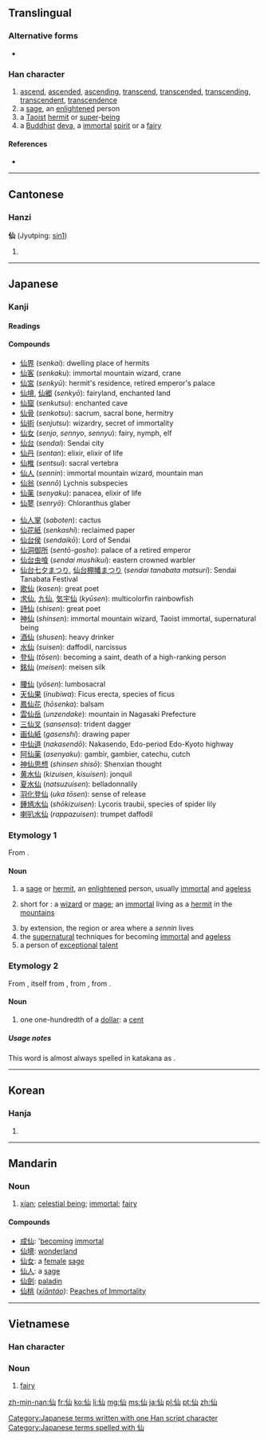 ==Translingual==
{{stroke order}}

===Alternative forms===
* {{l|mul|僊|sc=Hani}}

===Han character===
{{Han char|rn=9|rad=人|as=03|sn=5|four=2227<sub>0</sub>|canj=人山 (OU)|ids=⿰[[亻]][[山]]}}

# [[ascend]], [[ascended]], [[ascending]], [[transcend]], [[transcended]], [[transcending]], [[transcendent]], [[transcendence]]
# a [[sage]], an [[enlightened]] person
# a [[Taoist]] [[hermit]] or [[super]]-[[being]]
# a [[Buddhist]] [[deva]], a [[immortal]] [[spirit]] or a [[fairy]]

====References====
* {{Han ref|kx=0092.130|dkj=00374|dj=0196.030|hdz=10114.030|uh=4ED9|ud=20185|bh=A550|bd=42320}}

----

==Cantonese==

===Hanzi===
'''仙''' (Jyutping: [[sin1]])

# {{defn|yue}}

----

==Japanese==

===Kanji===
{{ja-kanji|grade=c|rs=人03}}

====Readings====
{{ja-readings
|on=[[せん]] (''sen'')
|kanyoon=[[せんと]] (''sento'')
|nanori=[[そま]] (''soma''), [[のり]] (''nori''), [[ひさ]] (''hisa'')
}}

====Compounds====
{{top3}}
* [[仙界]] (''senkai''): dwelling place of hermits
* [[仙客]] (''senkaku''): immortal mountain wizard, crane
* [[仙宮]] (''senkyū''): hermit's residence, retired emperor's palace
* [[仙境]], [[仙郷]] (''senkyō''): fairyland, enchanted land
* [[仙窟]] (''senkutsu''): enchanted cave
* [[仙骨]] (''senkotsu''): sacrum, sacral bone, hermitry
* [[仙術]] (''senjutsu''): wizardry, secret of immortality
* [[仙女]] (''senjo'', ''sennyo'', ''sennyu''): fairy, nymph, elf
* [[仙台]] (''sendai''): Sendai city
* [[仙丹]] (''sentan''): elixir, elixir of life
* [[仙椎]] (''sentsui''): sacral vertebra
* [[仙人]] (''sennin''): immortal mountain wizard, mountain man
* [[仙翁]] (''sennō'') Lychnis subspecies
* [[仙薬]] (''senyaku''): panacea, elixir of life
* [[仙蓼]] (''senryō''): Chloranthus glaber
{{mid3}}
* [[仙人掌]] (''saboten''): cactus
* [[仙花紙]] (''senkashi''): reclaimed paper
* [[仙台侯]] (''sendaikō''): Lord of Sendai
* [[仙洞御所]] (''sentō-gosho''): palace of a retired emperor
* [[仙台虫喰]] (''sendai mushikui''): eastern crowned warbler
* [[仙台七夕まつり]], [[仙台棚幡まつり]] (''sendai  tanabata matsuri''): Sendai Tanabata Festival
* [[歌仙]] (''kasen''): great poet
* [[求仙]], [[九仙]], [[気宇仙]] (''kyūsen''): multicolorfin rainbowfish
* [[詩仙]] (''shisen''): great poet
* [[神仙]] (''shinsen''): immortal mountain wizard, Taoist immortal, supernatural being
* [[酒仙]] (''shusen''): heavy drinker
* [[水仙]] (''suisen''): daffodil, narcissus
* [[登仙]] (''tōsen''): becoming a saint, death of a high-ranking person
* [[銘仙]] (''meisen''): meisen silk
{{mid3}}
* [[腰仙]] (''yōsen''): lumbosacral
* [[天仙果]] (''inubiwa''): Ficus erecta, species of ficus
* [[鳳仙花]] (''hōsenka''): balsam
* [[雲仙岳]] (''unzendake''): mountain in Nagasaki Prefecture
* [[三仙叉]] (''sansensa''): trident dagger
* [[画仙紙]] (''gasenshi''): drawing paper
* [[中仙道]] (''nakasendō''): Nakasendo, Edo-period Edo-Kyoto highway
* [[阿仙薬]] (''asenyaku''): gambir, gambier, catechu, cutch
* [[神仙思想]] (''shinsen shisō''): Shenxian thought
* [[黄水仙]] (''kizuisen'', ''kisuisen''): jonquil
* [[夏水仙]] (''natsuzuisen''): belladonnalily
* [[羽化登仙]] (''uka tōsen''): sense of release
* [[鍾馗水仙]] (''shōkizuisen''): Lycoris traubii, species of spider lily
* [[喇叭水仙]] (''rappazuisen''): trumpet daffodil
{{bottom}}

===Etymology 1===
From {{etyl|zhx|ja|sort=せん}} {{term|sc=Hani|仙}}.

====Noun====
{{ja-noun|k|hira=せん|rom=sen}}

# a [[sage]] or [[hermit]], an [[enlightened]] person, usually [[immortal]] and [[ageless]]
# {{context|mythology|lang=ja|sort=せん}} short for {{l|ja|仙人|tr=''sennin''}}: a [[wizard]] or [[mage]]; an [[immortal]] living as a [[hermit]] in the [[mountains]]
# by extension, the region or area where a ''sennin'' lives
# the [[supernatural]] techniques for becoming [[immortal]] and [[ageless]]
# a person of [[exceptional]] [[talent]]

===Etymology 2===
From {{etyl|en|ja|sort=せん}} {{term|lang=en|cent}}, itself from {{etyl|fro|ja|sort=せん}} {{term|cent|lang=fro}}, from {{etyl|la|ja|sort=せん}} {{term|centum||lang=la}}, from {{etyl|ine-pro|ja|sort=せん}} {{term/t|ine-pro|*ḱm̥tóm}}.

====Noun====
{{ja-noun|k|kata=セント|rom=sento|hidx=せんと}}

# one one-hundredth of a [[dollar]]: a [[cent]]

=====Usage notes=====
This word is almost always spelled in katakana as {{l|ja|セント}}.

[[Category:Japanese terms written with one Han script character]]
[[Category:Japanese terms spelled with 仙]]
----

==Korean==

===Hanja===
{{ko-hanja|hangeul=[[선]]|rv=seon|mr=sŏn}}

# {{rfdef|lang=ko|sort=人03}}

----

==Mandarin==

===Noun===
{{cmn-noun|ts|pin=xiān|pint=xian1|rs=人03}}

# [[w:xian (Daoist immortal)|xian]]; [[celestial being]]; [[immortal]]; [[fairy]]

====Compounds====
* [[成仙]]: '[[become|becoming]] [[immortal]]
* [[仙境]]: [[wonderland]]
* [[仙女]]: a [[female]] [[sage]]
* [[仙人]]: a [[sage]]
* [[仙劍]]: [[paladin]]
* [[仙桃]] (''[[xiāntáo]]''): [[w:Peaches of Immortality|Peaches of Immortality]]

----

==Vietnamese==

===Han character===
{{vi-hantu|[[tiên]]|rs=人03}}

===Noun===
{{vi-noun}}

# [[fairy]]

[[zh-min-nan:仙]]
[[fr:仙]]
[[ko:仙]]
[[li:仙]]
[[mg:仙]]
[[ms:仙]]
[[ja:仙]]
[[pl:仙]]
[[pt:仙]]
[[zh:仙]]